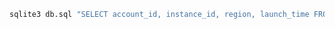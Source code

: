 ```bash copy
sqlite3 db.sql "SELECT account_id, instance_id, region, launch_time FROM aws_ec2_instances ORDER BY launch_time ASC LIMIT 100"
```
